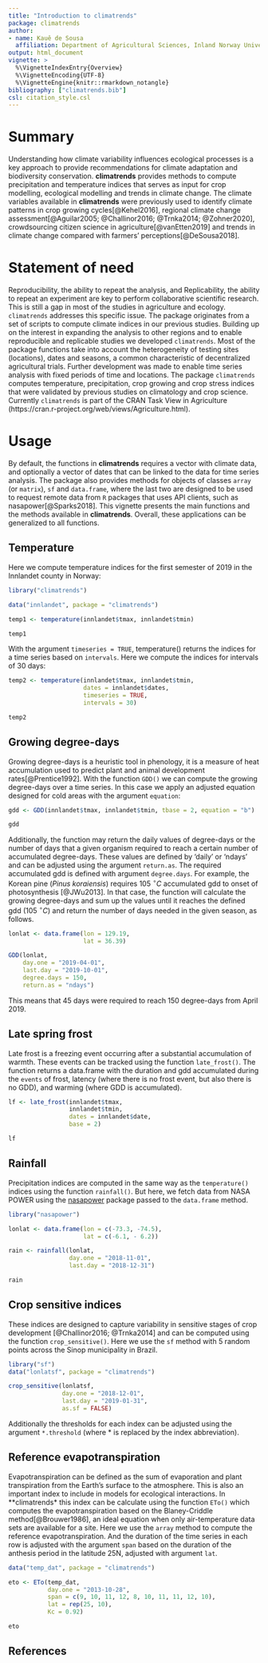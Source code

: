 ```yaml
---
title: "Introduction to climatrends"
package: climatrends
author:
- name: Kauê de Sousa
  affiliation: Department of Agricultural Sciences, Inland Norway University, Hamar, Norway </br> Digital Inclusion, Bioversity International, Montpellier, France
output: html_document
vignette: >
  %\VignetteIndexEntry{Overview}
  %\VignetteEncoding{UTF-8}
  %\VignetteEngine{knitr::rmarkdown_notangle}
bibliography: ["climatrends.bib"]
csl: citation_style.csl
---
```


# Summary

Understanding how climate variability influences ecological processes is a key approach to provide recommendations for climate adaptation and biodiversity conservation. **climatrends** provides methods to compute precipitation and temperature indices that serves as input for crop modelling, ecological modelling and trends in climate change. The climate variables available in **climatrends** were previously used to identify climate patterns in crop growing cycles[@Kehel2016], regional climate change assessment[@Aguilar2005; @Challinor2016; @Trnka2014; @Zohner2020], crowdsourcing citizen science in agriculture[@vanEtten2019] and trends in climate change compared with farmers' perceptions[@DeSousa2018].

# Statement of need

Reproducibility, the ability to repeat the analysis, and Replicability, the ability to repeat an experiment are key to perform collaborative scientific research. This is still a gap in most of the studies in agriculture and ecology. `climatrends` addresses this specific issue. The package originates from a set of scripts to compute climate indices in our previous studies. Building up on the interest in expanding the analysis to other regions and to enable reproducible and replicable studies we developed `climatrends`. Most of the package functions take into account the heterogeneity of testing sites (locations), dates and seasons, a common characteristic of decentralized agricultural trials. Further development was made to enable time series analysis with fixed periods of time and locations. The package `climatrends` computes temperature, precipitation, crop growing and crop stress indices that were validated by previous studies on climatology and crop science. Currently `climatrends` is part of the CRAN Task View in Agriculture (https://cran.r-project.org/web/views/Agriculture.html).

# Usage

By default, the functions in **climatrends** requires a vector with climate data, and optionally a vector of dates that can be linked to the data for time series analysis. The package also provides methods for objects of classes `array` (or `matrix`), `sf` and `data.frame`, where the last two are designed to be used to request remote data from `R` packages that uses API clients, such as nasapower[@Sparks2018]. This vignette presents the main functions and the methods available in **climatrends**. Overall, these applications can be generalized to all functions.

## Temperature 

Here we compute temperature indices for the first semester of 2019 in the Innlandet county in Norway:

```r
library("climatrends")

data("innlandet", package = "climatrends")

temp1 <- temperature(innlandet$tmax, innlandet$tmin)

temp1

```

With the argument `timeseries = TRUE`, temperature() returns the indices for a time series based on `intervals`. Here we compute the indices for intervals of 30 days:

```r
temp2 <- temperature(innlandet$tmax, innlandet$tmin,
                     dates = innlandet$dates,
                     timeseries = TRUE, 
                     intervals = 30)

temp2
```

## Growing degree-days 

Growing degree-days is a heuristic tool in phenology, it is a measure of heat accumulation used to predict plant and animal development rates[@Prentice1992]. With the function `GDD()` we can compute the growing degree-days over a time series. In this case we apply an adjusted equation designed for cold areas with the argument `equation`:

```r
gdd <- GDD(innlandet$tmax, innlandet$tmin, tbase = 2, equation = "b")

gdd
```

Additionally, the function may return the daily values of degree-days or the number of days that a given organism required to reach a certain number of accumulated degree-days. These values are defined by 'daily' or 'ndays' and can be adjusted using the argument `return.as`. The required accumulated gdd is defined with argument `degree.days`. For example, the Korean pine (*Pinus koraiensis*) requires 105 $^\circ C$ accumulated gdd to onset of photosynthesis [@JWu2013]. In that case, the function will calculate the growing degree-days and sum up the values until it reaches the defined gdd (105 $^\circ C$) and return the number of days needed in the given season, as follows.

```r
lonlat <- data.frame(lon = 129.19,
                     lat = 36.39)

GDD(lonlat, 
    day.one = "2019-04-01",
    last.day = "2019-10-01",
    degree.days = 150, 
    return.as = "ndays")
```

This means that 45 days were required to reach 150 degree-days from April 2019.

## Late spring frost

Late frost is a freezing event occurring after a substantial accumulation of warmth. These events can be tracked using the function `late_frost()`. The function returns a data.frame with the duration and gdd accumulated during the `events` of frost, latency (where there is no frost event, but also there is no GDD), and warming (where GDD is accumulated).

```r
lf <- late_frost(innlandet$tmax, 
                 innlandet$tmin, 
                 dates = innlandet$date, 
                 base = 2)

lf
```

## Rainfall 

Precipitation indices are computed in the same way as the `temperature()` indices using the function `rainfall()`. But here, we fetch data from NASA POWER using the [nasapower](https://CRAN.R-project.org/package=nasapower) package passed to the `data.frame` method.  

```r
library("nasapower")

lonlat <- data.frame(lon = c(-73.3, -74.5),
                     lat = c(-6.1, - 6.2))

rain <- rainfall(lonlat, 
                 day.one = "2018-11-01",
                 last.day = "2018-12-31")

rain
```

## Crop sensitive indices

These indices are designed to capture variability in sensitive stages of crop development [@Challinor2016; @Trnka2014] and can be computed using the function `crop_sensitive()`. Here we use the `sf` method with 5 random points across the Sinop municipality in Brazil.

```r
library("sf")
data("lonlatsf", package = "climatrends")

crop_sensitive(lonlatsf, 
               day.one = "2018-12-01",
               last.day = "2019-01-31", 
               as.sf = FALSE)
```

Additionally the thresholds for each index can be adjusted using the argument `*.threshold` (where * is replaced by the index abbreviation).

## Reference evapotranspiration

Evapotranspiration can be defined as the sum of evaporation and plant transpiration from the Earth's surface to the atmosphere. This is also an important index to include in models for ecological interactions. In **climatrends* this index can be calculate using the function `ETo()` which computes the evapotranspiration based on the Blaney-Criddle method[@Brouwer1986], an ideal equation when only air-temperature data sets are available for a site. Here we use the `array` method to compute the reference evapotranspiration. And the duration of the time series in each row is adjusted with the argument `span` based on the duration of the anthesis period in the latitude 25N, adjusted with argument `lat`.


```r
data("temp_dat", package = "climatrends")

eto <- ETo(temp_dat, 
           day.one = "2013-10-28",
           span = c(9, 10, 11, 12, 8, 10, 11, 11, 12, 10),
           lat = rep(25, 10),
           Kc = 0.92)

eto

```

## References

